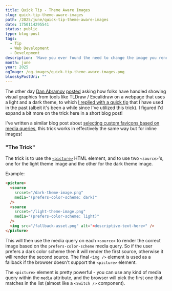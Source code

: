 ```yaml
---
title: Quick Tip - Theme Aware Images
slug: quick-tip-theme-aware-images
path: /2025/june/quick-tip-theme-aware-images
date: 1750114295541
status: public
type: blog-post
tags:
  - Tip
  - Web Development
  - Development
description: 'Have you ever found the need to change the image you render on a web page based on the current preferred color scheme of your theme?'
month: june
year: 2025
ogImage: /og-images/quick-tip-theme-aware-images.png
blueskyPostUri: ""
---
```


The other day [Dan Abramov](https://bsky.app/profile/danabra.mov) [posted](https://bsky.app/profile/danabra.mov/post/3lqe3az4u3k2e) asking how folks have handled showing visual graphics from tools like TLDraw / Excalidraw on a webpage that uses a light and a dark theme, to which [I replied with a quick tip](https://bsky.app/profile/matthamlin.me/post/3lqe3rn57f222) that I have used in the past (albeit it's been a while since I've utilized this trick). I figured I'd expand a bit more on the trick here in a short blog post!

I've written a similar blog post about [selecting custom favicons based on media queries](/2024/march/custom-favicon-recipes), this trick works in effectively the same way but for inline images!

### "The Trick"

The trick is to use the [`<picture>`](https://developer.mozilla.org/en-US/docs/Web/HTML/Reference/Elements/picture) HTML element, and to use two `<source>`'s, one for the light theme image and the other for the dark theme image.

Example:

```html
<picture>
  <source
    srcset="/dark-theme-image.png"
    media="(prefers-color-scheme: dark)"
  />
  <source
    srcset="/light-theme-image.png"
    media="(prefers-color-scheme: light)"
  />
  <img src="/fallback-asset.png" alt="<descriptive-text-here>" />
</picture>
```

This will then use the media query on each `<source>` to render the correct image based on the `prefers-color-scheme` media query. So if the user prefers a dark color scheme then it will render the first source, otherwise it will render the second source. The final `<img />` element is used as a fallback if the browser doesn't support the `<picture>` element.

The `<picture>` element is pretty powerful - you can use any kind of media query within the `media` attribute, and the browser will pick the first one that matches in the list (almost like a `<Switch />` component).

